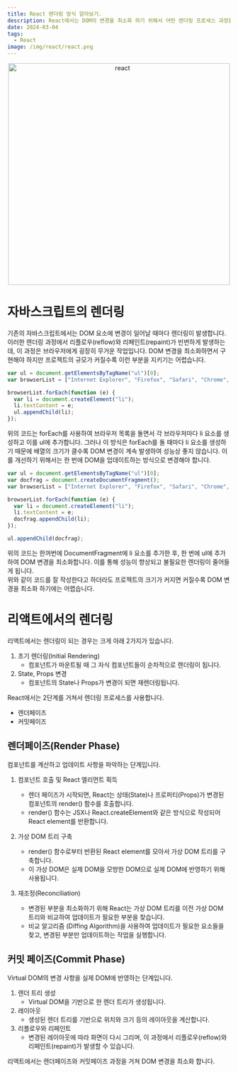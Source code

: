 ```yaml
---
title: React 렌더링 방식 알아보기.
description: React에서는 DOM의 변경을 최소화 하기 위해서 어떤 렌더링 프로세스 과정을 거치는지 알아봅시다.
date: 2024-03-04
tags:
  - React
image: /img/react/react.png
---
```


<p align="center">
  <img src="/img/react/react.png" alt="react" width="500" />
</p>

# 자바스크립트의 렌더링
기존의 자바스크립트에서는 DOM 요소에 변경이 일어날 때마다 렌더링이 발생합니다. 
이러한 렌더링 과정에서 리플로우(reflow)와 리페인트(repaint)가 빈번하게 발생하는데, 이 과정은 브라우저에게 굉장히 무거운 작업입니다. 
DOM 변경을 최소화하면서 구현해야 하지만 프로젝트의 규모가 커질수록 이런 부분을 지키기는 어렵습니다.

```js
var ul = document.getElementsByTagName("ul")[0]; 
var browserList = ["Internet Explorer", "Firefox", "Safari", "Chrome", "Opera"];

browserList.forEach(function (e) {
  var li = document.createElement("li");
  li.textContent = e;
  ul.appendChild(li);
});
```
위의 코드는 forEach를 사용하여 브라우저 목록을 돌면서 각 브라우저마다 li 요소를 생성하고 이를 ul에 추가합니다. 
그러나 이 방식은 forEach를 돌 때마다 li 요소를 생성하기 때문에 배열의 크기가 클수록 DOM 변경이 계속 발생하여 성능상 좋지 않습니다. 
이를 개선하기 위해서는 한 번에 DOM을 업데이트하는 방식으로 변경해야 합니다. 

```js
var ul = document.getElementsByTagName("ul")[0]; 
var docfrag = document.createDocumentFragment();
var browserList = ["Internet Explorer", "Firefox", "Safari", "Chrome", "Opera"];

browserList.forEach(function (e) {
  var li = document.createElement("li");
  li.textContent = e;
  docfrag.appendChild(li);
});

ul.appendChild(docfrag);
```
위의 코드는 한꺼번에 DocumentFragment에 li 요소를 추가한 후, 한 번에 ul에 추가하여 DOM 변경을 최소화합니다. 
이를 통해 성능이 향상되고 불필요한 렌더링이 줄어들게 됩니다.  
위와 같이 코드를 잘 작성한다고 하더라도 프로젝트의 크기가 커지면 커질수록 DOM 변경을 최소화 하기에는 어렵습니다.

# 리액트에서의 렌더링
리액트에서는 렌더링이 되는 경우는 크게 아래 2가지가 있습니다.
1. 초기 렌더링(Initial Rendering)
   - 컴포넌트가 마운트될 때 그 자식 컴포넌트들이 순차적으로 렌더링이 됩니다.
2. State, Props 변경
   - 컴포넌트의 State나 Props가 변경이 되면 재렌더링됩니다.

React에서는 2단계를 거쳐서 렌더링 프로세스를 사용합니다.  
- 렌더페이즈
- 커밋페이즈

## 렌더페이즈(Render Phase)
<p className="text-shadow-base text-shadow-md shadow-yellow-500">컴포넌트를 계산하고 업데이트 사항을 파악하는 단계입니다.</p>

1. 컴포넌트 호출 및 React 엘리먼트 획득
   - 렌더 페이즈가 시작되면, React는 상태(State)나 프로퍼티(Props)가 변경된 컴포넌트의 render() 함수를 호출합니다.
   - render() 함수는 JSX나 React.createElement와 같은 방식으로 작성되어 React element를 반환합니다.

2. 가상 DOM 트리 구축
   - render() 함수로부터 반환된 React element를 모아서 가상 DOM 트리를 구축합니다.
   - 이 가상 DOM은 실제 DOM을 모방한 DOM으로 실제 DOM에 반영하기 위해 사용됩니다. 

3. 재조정(Reconciliation)
   - 변경된 부분을 최소화하기 위해 React는 가상 DOM 트리를 이전 가상 DOM 트리와 비교하여 업데이트가 필요한 부분을 찾습니다.
   - 비교 알고리즘 (Diffing Algorithm)을 사용하여 업데이트가 필요한 요소들을 찾고, 변경된 부분만 업데이트하는 작업을 실행합니다.

## 커밋 페이즈(Commit Phase)
<p className="text-shadow-base text-shadow-md shadow-yellow-500">Virtual DOM의 변경 사항을 실제 DOM에 반영하는 단계입니다.</p>

1. 렌더 트리 생성
   - Virtual DOM을 기반으로 한 렌더 트리가 생성됩니다.
2. 레이아웃
   - 생성된 렌더 트리를 기반으로 위치와 크기 등의 레이아웃을 계산합니다.
3. 리플로우와 리페인트
   - 변경된 레이아웃에 따라 화면이 다시 그리며, 이 과정에서 리플로우(reflow)와 리페인트(repaint)가 발생할 수 있습니다.

<p className="text-shadow-base text-shadow-md shadow-yellow-500">리액트에서는 렌더페이즈와 커밋페이즈 과정을 거쳐 DOM 변경을 최소화 합니다. </p>